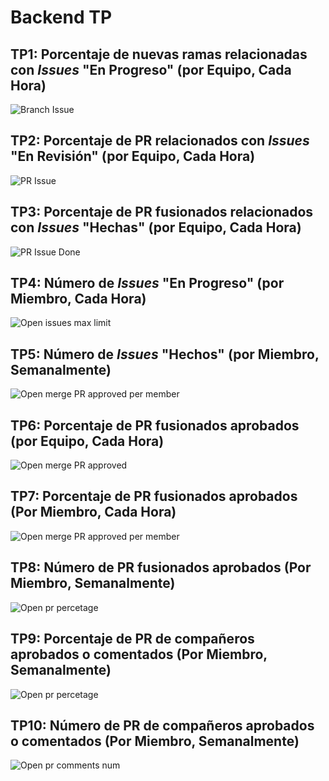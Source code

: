 # Backend TP

## TP1: Porcentaje de nuevas ramas relacionadas con _Issues_ "En Progreso" (por Equipo, Cada Hora)

![Branch Issue](/img/aln/back/tp1.png)

## TP2: Porcentaje de PR relacionados con _Issues_ "En Revisión" (por Equipo, Cada Hora)

![PR Issue](/img/aln/back/tp2.png)

## TP3: Porcentaje de PR fusionados relacionados con _Issues_ "Hechas" (por Equipo, Cada Hora)

![PR Issue Done](/img/aln/back/tp3.png)

## TP4: Número de _Issues_ "En Progreso" (por Miembro, Cada Hora)

![Open issues max limit](/img/aln/back/tp4.png)

## TP5: Número de _Issues_ "Hechos" (por Miembro, Semanalmente)

![Open merge PR approved per member](/img/aln/back/tp5.png)

## TP6: Porcentaje de PR fusionados aprobados (por Equipo, Cada Hora)

![Open merge PR approved](/img/aln/back/tp6.png)

## TP7: Porcentaje de PR fusionados aprobados (Por Miembro, Cada Hora)

![Open merge PR approved per member](/img/aln/back/tp7.png)

## TP8: Número de PR fusionados aprobados (Por Miembro, Semanalmente)

![Open pr percetage](/img/aln/back/tp8.png)

## TP9: Porcentaje de PR de compañeros aprobados o comentados (Por Miembro, Semanalmente)

![Open pr percetage](/img/aln/back/tp9.png)

## TP10: Número de PR de compañeros aprobados o comentados (Por Miembro, Semanalmente)

![Open pr comments num](/img/aln/back/tp10.png)
